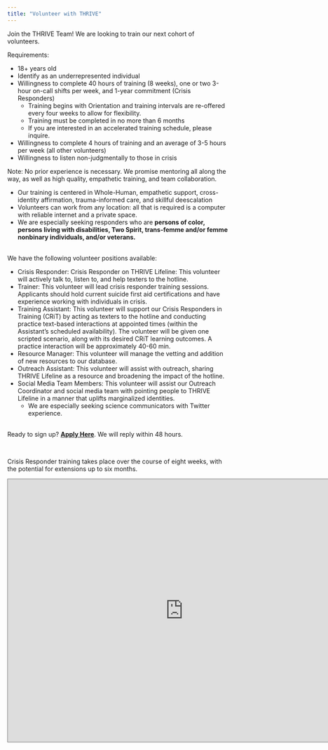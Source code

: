 ```yaml
---
title: "Volunteer with THRIVE"
---
```


Join the THRIVE Team! We are looking to train our next cohort of volunteers.

Requirements:

* 18+ years old
* Identify as an underrepresented individual
* Willingness to complete 40 hours of training (8 weeks), one or two 3-hour
on-call shifts per week, and 1-year commitment (Crisis Responders)
    + Training begins with Orientation and training intervals are re-offered every
      four weeks to allow for flexibility.
    + Training must be completed in no more than 6 months
    + If you are interested in an accelerated training schedule, please inquire.
* Willingness to complete 4 hours of training and an average of 3-5 hours per
week (all other volunteers)
* Willingness to listen non-judgmentally to those in crisis

Note: No prior experience is necessary. We promise mentoring all along the way,
as well as high quality, empathetic training, and team collaboration.

* Our training is centered in Whole-Human, empathetic support, cross-identity
affirmation, trauma-informed care, and skillful deescalation
* Volunteers can work from any location: all that is required is a computer
with reliable internet and a private space.
* We are especially seeking responders who are **persons of color, persons
living with disabilities, Two Spirit, trans-femme and/or femme nonbinary
individuals, and/or veterans.**

<br>
We have the following volunteer positions available:

   * Crisis Responder: Crisis Responder on THRIVE Lifeline: This volunteer will actively 
     talk to, listen to, and help texters to the hotline.
   * Trainer: This volunteer will lead crisis responder training sessions. Applicants
     should hold current suicide first aid certifications and have experience working
     with individuals in crisis.
   * Training Assistant: This volunteer will support our Crisis Responders in
   Training (CRiT) by acting as texters to the hotline and conducting practice
   text-based interactions at appointed times (within the Assistant's scheduled
   availability). The volunteer will be given one scripted scenario, along with
   its desired CRiT learning outcomes. A practice interaction will be
   approximately 40-60 min.
   * Resource Manager: This volunteer will manage the vetting and addition of
   new resources to our database.
   * Outreach Assistant: This volunteer will assist with outreach, sharing
   THRIVE Lifeline as a resource and broadening the impact of the hotline.
   * Social Media Team Members: This volunteer will assist our Outreach Coordinator
   and social media team with pointing people to  THRIVE Lifeline in a manner 
   that uplifts marginalized identities.
      + We are especially seeking science communicators with Twitter experience.
   
<br>
Ready to sign up? [**Apply Here**](https://form.jotform.com/201655418668059).
We will reply within 48 hours.

<br>

Crisis Responder training takes place over the course of eight weeks, with the 
potential for extensions up to six months.

<center>
<iframe src="https://calendar.google.com/calendar/embed?height=600&amp;wkst=1&amp;bgcolor=%23B39DDB&amp;ctz=America%2FNew_York&amp;src=Y192bGRlM285YzVidDU4a2gwM2tuMmI3Y240Y0Bncm91cC5jYWxlbmRhci5nb29nbGUuY29t&amp;color=%23009688&amp;showCalendars=1&amp;showTabs=1&amp;showTitle=1" style="border:solid 1px #777" width="800" height="600" frameborder="0" scrolling="no"></iframe>
</center>
